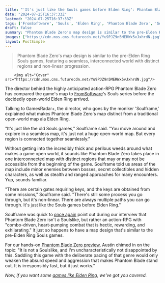 ```yaml
---
title: "'It's just like the Souls games before Elden Ring': Phantom Blade Zero director walks us through this action RPG's seamless, non-linear map"
date: "2024-07-25T16:37:33Z"
lastmod: "2024-07-25T16:37:33Z"
tags: ['FromSoftware', 'Souls', 'Elden Ring', 'Phantom Blade Zero', 'Soulslike', 'Action-RPG']
draft: false
summary: "Phantom Blade Zero's map design is similar to the pre-Elden Ring Souls games, featuring a seamless, interconnected world with distinct regions and non-linear progression."
images: ["https://cdn.mos.cms.futurecdn.net/Yu9PJZ9n5MERWx5vJxhrdN.jpg"]
layout: PostSimple
---
```

> Phantom Blade Zero's map design is similar to the pre-Elden Ring Souls games, featuring a seamless, interconnected world with distinct regions and non-linear progression.


        <img alt="Cover" src="https://cdn.mos.cms.futurecdn.net/Yu9PJZ9n5MERWx5vJxhrdN.jpg"/>
        
The director behind the highly anticipated action-RPG Phantom Blade Zero has compared the game's map to [FromSoftware](https://www.gamesradar.com/tag/fromsoftware/)'s Souls series before the decidedly open-world Elden Ring arrived.

Talking to GamesRadar+, the director, who goes by the moniker 'Soulframe,' explained what makes Phantom Blade Zero's map distinct from a traditional open-world map ala Elden Ring.

"It's just like the old Souls games," Soulframe said. "You move around and explore in a seamless map, it's just not a huge open-world map. But every region is connected together seamlessly."

Without getting into the incredibly thick and perilous weeds around what makes a game open world, it sounds like Phantom Blade Zero takes place in one interconnected map with distinct regions that may or may not be accessible from the beginning of the game. Soulframe told us areas of the map include minor enemies between bosses, secret collectibles and hidden characters, as well as stealth and ranged approaches for many encounters. Yup, sounds familiar.

"There are certain gates requiring keys, and the keys are obtained from some missions," Soulframe said. "There's still some process you go through, but it's non-linear. There are always multiple paths you can go through. It's just like the Souls games before Elden Ring."

Soulframe was quick to [once again](https://www.gamesradar.com/games/action-rpg/phantom-blade-zeros-director-says-the-fast-paced-action-rpg-isnt-another-soulslike-because-the-developer-isnt-trying-to-ape-fromsoftware-games/) point out during our interview that Phantom Blade Zero isn't a Soulslike, but rather an action-RPG with "combo-driven, heart-pumping combat that is hectic, rewarding, and exhilarating." It just so happens to have a map design that's similar to the pre-Elden Ring Souls games.

For our hands-on [Phantom Blade Zero preview](https://www.gamesradar.com/games/action-rpg/phantom-blade-zero-is-not-a-soulslike-its-an-irresponsibly-fast-action-rpg-thats-somehow-become-one-of-my-summer-game-fest-favorites/), Austin chimed in on the topic: "It is not a Soulslike, and I'm uncharacteristically not disappointed by this. Saddling this game with the deliberate pacing of that genre would only weaken the absurd speed and aggression that makes Phantom Blade stand out. It is irresponsibly fast, but it just works."

*Now, if you want some *[<em>games like Elden Ring</em>](https://www.gamesradar.com/games-like-elden-ring/)*, we've got you covered.*
        